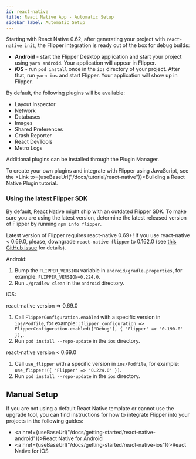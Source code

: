 ```yaml
---
id: react-native
title: React Native App - Automatic Setup
sidebar_label: Automatic Setup
---
```


Starting with React Native 0.62, after generating your project with `react-native init`, the Flipper integration is ready out of the box for debug builds:

* **Android** - start the Flipper Desktop application and start your project using `yarn android`. Your application will appear in Flipper.
* **iOS** - run `pod install` once in the `ios` directory of your project. After that, run `yarn ios` and start Flipper. Your application will show up in Flipper.

By default, the following plugins will be available:

* Layout Inspector
* Network
* Databases
* Images
* Shared Preferences
* Crash Reporter
* React DevTools
* Metro Logs

Additional plugins can be installed through the Plugin Manager.

To create your own plugins and integrate with Flipper using JavaScript, see the <Link to={useBaseUrl("/docs/tutorial/react-native")}>Building a React Native Plugin</Link> tutorial.

### Using the latest Flipper SDK

By default, React Native might ship with an outdated Flipper SDK. To make sure you are using the latest version, determine the latest released version of Flipper by running `npm info flipper`.

Latest version of Flipper requires react-native 0.69+! If you use react-native < 0.69.0, please, downgrade `react-native-flipper` to 0.162.0 (see [this GitHub issue](https://github.com/facebook/flipper/issues/4240) for details).

Android:

1. Bump the `FLIPPER_VERSION` variable in `android/gradle.properties`, for example: `FLIPPER_VERSION=0.224.0`.
2. Run `./gradlew clean` in the `android` directory.

iOS:

react-native version => 0.69.0
1. Call `FlipperConfiguration.enabled` with a specific version in `ios/Podfile`, for example: `:flipper_configuration => FlipperConfiguration.enabled(["Debug"], { 'Flipper' => '0.190.0' }),`.
2. Run `pod install --repo-update` in the `ios` directory.

react-native version < 0.69.0
1. Call `use_flipper` with a specific version in `ios/Podfile`, for example: `use_flipper!({ 'Flipper' => '0.224.0' })`.
2. Run `pod install --repo-update` in the `ios` directory.

## Manual Setup

If you are not using a default React Native template or cannot use the upgrade tool, you can find instructions for how to integrate Flipper into your projects in the following guides:

* <a href={useBaseUrl("/docs/getting-started/react-native-android")}>React Native for Android</a>
* <a href={useBaseUrl("/docs/getting-started/react-native-ios")}>React Native for iOS</a>
